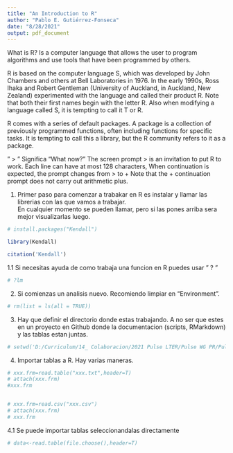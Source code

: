 ```yaml
---
title: "An Introduction to R"
author: "Pablo E. Gutiérrez-Fonseca"
date: "8/28/2021"
output: pdf_document
---
```


What is R?
Is a computer language that allows the user to program algorithms and use tools that have been programmed by others. 

R is based on the computer language S, which was developed by John Chambers and others at Bell Laboratories in 1976. In the early 1990s, Ross
Ihaka and Robert Gentleman (University of Auckland, in Auckland, New Zealand) experimented with the language and called their product R. Note
that both their first names begin with the letter R. Also when modifying a
language called S, it is tempting to call it T or R.

R comes with a series of default packages. A package is a collection of previously programmed functions, often including functions for specific tasks. It is tempting to call this a library, but the R community refers to it as a package.

" > " Significa "What now?"
The screen prompt > is an invitation to put R to work.
Each line can have at most 128 characters,   When continuation is expected, the prompt changes from > to +
Note that the + continuation prompt does not carry out arithmetic plus.

1.  Primer paso para comenzar a trabakar en R es instalar y llamar las librerias con las que vamos a trabajar.  
En cualquier momento se pueden llamar, pero si las pones arriba sera mejor visualizarlas luego.  

```r
# install.packages("Kendall")

library(Kendall)

citation('Kendall')

```

1.1  Si necesitas ayuda de como trabaja una funcion en R puedes usar "  ? "

```r

# ?lm

```


2. Si comienzas un analisis nuevo.  Recomiendo limpiar en "Environment".

```r

# rm(list = ls(all = TRUE))

```


3. Hay que definir el directorio donde estas trabajando.
A no ser que estes en un proyecto en Github donde la documentacion (scripts, RMarkdown) y las tablas estan juntas.

```r

# setwd('D:/Curriculum/14_ Colaboracion/2021 Pulse LTER/Pulse WG PR/PulseDynWorkingGroup_Luq/data')

```


4. Importar tablas a R.  Hay varias maneras.

```r

# xxx.frm=read.table("xxx.txt",header=T)
# attach(xxx.frm)
#xxx.frm


# xxx.frm=read.csv("xxx.csv")
# attach(xxx.frm)
# xxx.frm


```

4.1 Se puede importar tablas seleccionandalas directamente

```r

# data<-read.table(file.choose(),header=T)

```
